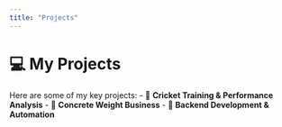 ```yaml
---
title: "Projects"
---
```


# 💻 My Projects
Here are some of my key projects:
- 🔹 **Cricket Training & Performance Analysis**
- 🔹 **Concrete Weight Business**
- 🔹 **Backend Development & Automation**
